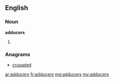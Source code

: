 ==English==

===Noun===
'''adducers'''
# {{plural of|adducer}}

===Anagrams===
* [[crusaded#English|crusaded]]

[[ar:adducers]]
[[fr:adducers]]
[[mg:adducers]]
[[my:adducers]]